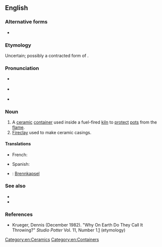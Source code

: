 ==English==

===Alternative forms===
* {{l|en|sagger}}

===Etymology===
Uncertain; possibly a contracted form of {{m|en|safeguard}}.

===Pronunciation===
* {{a|US}} {{IPA|en|/ˈsæɡ.əɹ/}}
* {{a|UK}} {{IPA|en|/ˈsæɡ.ə/}}
* {{rhymes|en|æɡə(r)}}

===Noun===
{{en-noun}}

# A [[ceramic]] [[container]] used inside a fuel-fired [[kiln]] to [[protect]] [[pot]]s from the [[flame]].
# [[fireclay|Fireclay]] used to make ceramic casings.

====Translations====
{{trans-top|ceramic container}}
* French: {{t+|fr|gazette|f}}
{{trans-mid}}
* Spanish: {{t|es|gaceta refractaria|f}}
{{trans-bottom}}

{{trans-top|fireclay}}
{{trans-mid}}
{{trans-bottom}}

{{checktrans-top}}
* {{ttbc|de}}: [[Brennkapsel]] {{g|f}}
{{trans-mid}}
{{trans-bottom}}

===See also===
* {{l|en|saggar maker}}
* {{l|en|saggar maker's bottom knocker}}

===References===
* Krueger, Dennis (December 1982). "Why On Earth Do They Call It Throwing?" ''Studio Potter'' Vol. 11, Number 1.[http://www.studiopotter.org/articles/?art=art0001] (etymology)

[[Category:en:Ceramics]]
[[Category:en:Containers]]